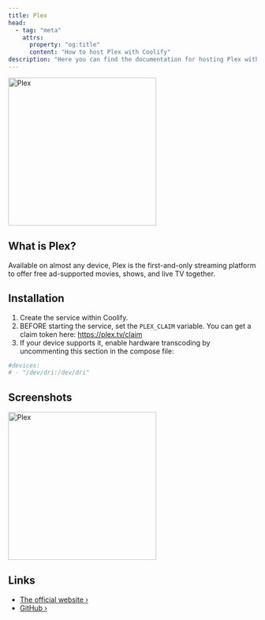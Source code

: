 ```yaml
---
title: Plex
head:
  - tag: "meta"
    attrs:
      property: "og:title"
      content: "How to host Plex with Coolify"
description: "Here you can find the documentation for hosting Plex with Coolify."
---
```



<Badge text="One-click setup." variant="note" size="large" />

<img
  src="../../../assets/images/services/plex.svg"
  width="300"
  alt="Plex"
/>

## What is Plex?

Available on almost any device, Plex is the first-and-only streaming platform to offer free ad-supported movies, shows, and live TV together.

## Installation

1. Create the service within Coolify.
2. BEFORE starting the service, set the `PLEX_CLAIM` variable. You can get a claim token here: https://plex.tv/claim
3. If your device supports it, enable hardware transcoding by uncommenting this section in the compose file:

```yaml
#devices:
# - "/dev/dri:/dev/dri"
```

## Screenshots

<img
  src="../../../assets/images/screenshots/plex_screenshot.png"
  width="300"
  alt="Plex"
/>

## Links

- [The official website ›](https://www.plex.tv/)
- [GitHub ›](https://github.com/plexinc/pms-docker)
